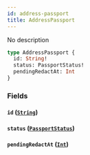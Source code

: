 ```yaml
---
id: address-passport
title: AddressPassport
---
```



No description

```graphql
type AddressPassport {
  id: String!
  status: PassportStatus!
  pendingRedactAt: Int
}
```


### Fields

#### `id` ([`String`](../../references/scalars/string))




#### `status` ([`PassportStatus`](../../references/enums/passport-status))




#### `pendingRedactAt` ([`Int`](../../references/scalars/int))






